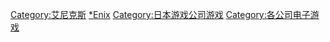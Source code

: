 {{DEFAULTSORT:Enix}}
[[Category:艾尼克斯|Category:艾尼克斯]]
[[Category:史克威爾艾尼克斯遊戲|*Enix]]
[[Category:日本游戏公司游戏|Category:日本游戏公司游戏]]
[[Category:各公司电子游戏|Category:各公司电子游戏]]